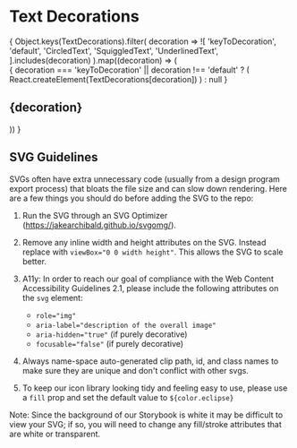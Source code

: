 
<Meta title="Design Tokens/TextDecorations" component={TextDecorations}/>

# Text Decorations
<div style={{
  backgroundColor: color.eclipse,
  borderRadius: '20px',
  display: 'flex',
  flexWrap: 'wrap',
  justifyContent: 'space-between',
  margin: '24px 0 36px',
  padding: '40px 40px 0',
}}>
  {
    Object.keys(TextDecorations).filter(
      decoration => ![
      'keyToDecoration',
      'default',
      'CircledText',
      'SquiggledText',
      'UnderlinedText',
    ].includes(decoration)
    ).map((decoration) => (
      <div
        key={decoration}
        style={{
          alignItems: 'center',
          display: 'flex',
          flexDirection: 'column',
          justifyContent: 'space-between',
          height: '100px',
          marginBottom: '40px',
          maxWidth: 'calc(25% - 16px)',
          width: 'calc(25% - 16px)',
        }}
      >
        <style>{`
          svg {
            margin-bottom: 12px;
          }
        `}
        </style>
        {
          decoration === 'keyToDecoration' || decoration !== 'default' ? (
            React.createElement(TextDecorations[decoration])
          ) : null
        }
        <h2
          style={{
            borderBottom: 0,
            color: color.white,
            fontSize: '16px',
          }}
        >
          {decoration}
        </h2>
      </div>
    ))
  }
</div>

## SVG Guidelines
SVGs often have extra unnecessary code (usually from a design program export process) that bloats the file size and can slow down rendering. Here are a few things you should do before adding the SVG to the repo:

1. Run the SVG through an SVG Optimizer (https://jakearchibald.github.io/svgomg/).

2. Remove any inline width and height attributes on the SVG. Instead replace with `viewBox="0 0 width height"`. This allows the SVG to scale better.

3. A11y: In order to reach our goal of compliance with the Web Content Accessibility Guidelines 2.1, please include the following attributes on the `svg` element:
    - `role="img"`
    - `aria-label="description of the overall image"`
    - `aria-hidden="true"` (if purely decorative)
    - `focusable="false"` (if purely decorative)

4. Always name-space auto-generated clip path, id, and class names to make sure they are unique and don't conflict with other svgs.

5. To keep our icon library looking tidy and feeling easy to use, please use a `fill` prop and set the default value to `${color.eclipse}`

Note: Since the background of our Storybook is white it may be difficult to view your SVG; if so, you will need to change any fill/stroke attributes that are white or transparent.
